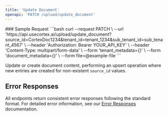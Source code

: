 ```yaml
---
title: 'Update Document'
openapi: 'PATCH /upload/update_document'
---
```



<Panel>
  <TableOfContents />
</Panel>
<TryIt />
### Sample Request
```bash
curl --request PATCH \
  --url 'https://api.usecortex.ai/upload/update_document?source_id=CortexDoc1234&tenant_id=tenant_1234&sub_tenant_id=sub_tenant_4567' \
  --header 'Authorization: Bearer YOUR_API_KEY' \
  --header 'Content-Type: multipart/form-data' \
  --form 'tenant_metadata={}' \
  --form 'document_metadata={}' \
  --form file=@example-file
  ```


Update or create document content, performing an upsert operation where new entries are created for non-existent `source_id` values.


## Error Responses

All endpoints return consistent error responses following the standard format. For detailed error information, see our [Error Responses](/api-reference/error-responses) documentation.

